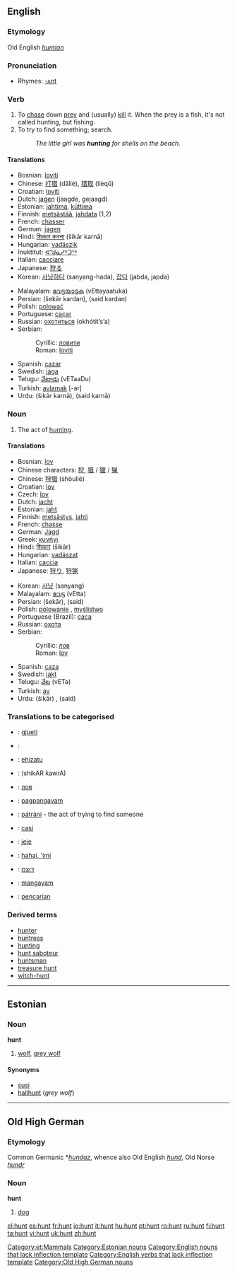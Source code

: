 {{see|Hunt}}
==English==

{{Wikipediapar|Hunt}}
===Etymology===
Old English ''[[huntian]]''

===Pronunciation===
*Rhymes: [[Rhymes:English:-ʌnt|-ʌnt]]

===Verb===
{{en-verb}}

# To [[chase]] down [[prey]] and (usually) [[kill]] it. When the prey is a fish, it's not called hunting, but fishing.
# To try to find something; search.
#: ''The little girl was '''hunting''' for shells on the beach.''

====Translations====
{{top}}
*Bosnian: [[loviti]]
*Chinese: [[打猎]] (dǎliè), [[猎取]] (lièqǔ)
*Croatian: [[loviti]]
*Dutch: [[jagen]] (jaagde, gejaagd)
*Estonian: [[jahtima]], [[küttima]]
*Finnish: [[metsästää]], [[jahdata]] (1,2)
*French: [[chasser]]
*German: [[jagen]]
*Hindi: [[शिकार करना]] (šikār karnā)
*Hungarian: [[vadászik]]
*Inuktitut: [[ᐊᖑᓇᓱᒃᑐᖅ]]
*Italian: [[cacciare]]
*Japanese: [[狩る]]
*Korean: [[사냥하다]] (sanyang-hada), [[잡다]] (jabda, japda)
{{mid}}
*Malayalam: [[വേട്ടയാടുക]] (vEttayaatuka)
*Persian: {{FAchar|[[شکار کردن]]}} (šekār kardan), {{FAchar|[[صید کردن]]}} (said kardan)
*Polish: [[polować]]
*Portuguese: [[caçar]]
*Russian: [[охотиться]] (okhótit’s’a)
*Serbian:
*:Cyrillic: [[ловити]]
*:Roman: [[loviti]]
*Spanish: [[cazar]]
*Swedish: [[jaga]]
*Telugu: [[వేటాడు]] (vETaaDu)
*Turkish: [[avlamak]] [-ar]
*Urdu: {{URchar|[[شکار کرنا]]}} (šikār karnā), {{URchar|[[صید کرنا]]}} (said karnā)
{{bottom}}

===Noun===
{{en-noun}}

# The act of [[hunting]].

====Translations====
{{trans-top|The act of hunting, shooting}}
*Bosnian: [[lov]] {{m}}
*Chinese characters: [[狩]], [[猎]] / [[獵]] / [[猟]]
*Chinese: [[狩猎]] (shòuliè)
*Croatian: [[lov]] {{m}}
*Czech: [[lov]] {{m}}
*Dutch: [[jacht]] {{m}}
*Estonian: [[jaht]]
*Finnish: [[metsästys]], [[jahti]]
*French: [[chasse]] {{f}}
*German: [[Jagd]] {{f}}
*Greek: [[κυνήγι]] {{n}}
*Hindi: [[शिकार]] (šikār) {{m}}
*Hungarian: [[vadászat]]
*Italian: [[caccia]] {{f}}
*Japanese: [[狩り]], [[狩猟]]
{{trans-mid}}
*Korean: [[사냥]] (sanyang)
*Malayalam: [[വേട്ട]] (vEtta)
*Persian: {{FAchar|[[شکار]]}} (šekār), {{FAchar|[[صید]]}} (said)
*Polish: [[polowanie]] {{n}}, [[myślistwo]] {{n}}
*Portuguese (Brazil): [[caça]]
*Russian: [[охота]] {{f}}
*Serbian:
*:Cyrillic: [[лов]] {{m}}
*:Roman: [[lov#Serbian|lov]] {{m}}
*Spanish: [[caza]] {{f}}
*Swedish: [[jakt]] {{c}}
*Telugu: [[వేట]] (vETa)
*Turkish: [[av]]
*Urdu: {{URchar|[[شکار]]}} (šikār) {{m}}, {{URchar|[[صید]]}} (said) {{f}}
{{trans-bottom}}

===Translations to be categorised===
{{checktrans}}
*{{ttbc|Albanian}}: [[gjueti]]
*{{ttbc|Arabic}}: {{ARchar|[[مطاردة]]}}
*{{ttbc|Basque}}: [[ehizatu]]
*{{ttbc|Bengali}}: (shikAR kawrA)
*{{ttbc|Bulgarian}}: [[лов]]
*{{ttbc|Cebuano}}: [[pagpangayam]]
*{{ttbc|Czech}}: [[pátrání]] {{n}} - the act of trying to find someone
*{{ttbc|Esperanto}}: [[casi]]
*{{ttbc|Frisian}}: [[jeie]]
*{{ttbc|Hawaiian}}: [[hahai, 'imi]]
*{{ttbc|Hebrew}}: [[דוצמ]]
*{{ttbc|Ilongo}}: [[mangayam]]
*{{ttbc|Indonesian}}: [[pencarian]]

===Derived terms===
*[[hunter]]
*[[huntress]]
*[[hunting]]
*[[hunt saboteur]]
*[[huntsman]]
*[[treasure hunt]]
*[[witch-hunt]]

----
==Estonian==
{{Wikipedia|lang=et}}
===Noun===
'''hunt'''

# [[wolf]], [[grey wolf]]

====Synonyms====
*[[susi]]
*[[hallhunt]] (''grey wolf'')

[[Category:et:Mammals]]
[[Category:Estonian nouns]]

----

==Old High German==

===Etymology===
Common Germanic *''[[hundaz]]'', whence also Old English ''[[hund]]'', Old Norse ''[[hundr]]''

===Noun===
'''hunt''' {{m}}

# [[dog]]

[[Category:English nouns that lack inflection template]]
[[Category:English verbs that lack inflection template]]
[[Category:Old High German nouns]]

[[el:hunt]]
[[es:hunt]]
[[fr:hunt]]
[[io:hunt]]
[[it:hunt]]
[[hu:hunt]]
[[pt:hunt]]
[[ro:hunt]]
[[ru:hunt]]
[[fi:hunt]]
[[ta:hunt]]
[[vi:hunt]]
[[uk:hunt]]
[[zh:hunt]]